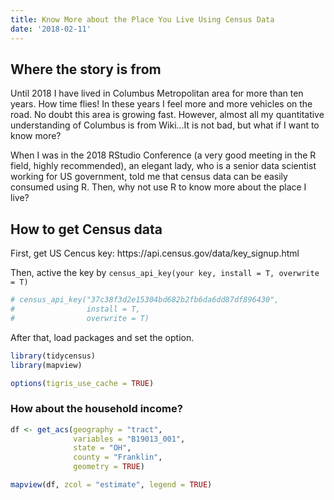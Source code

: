 ```yaml
---
title: Know More about the Place You Live Using Census Data
date: '2018-02-11'
---
```

## Where the story is from 

Until 2018 I have lived in Columbus Metropolitan area for more than ten years. How time flies! In these years I feel more and more vehicles on the road. No doubt this area is growing fast. However, almost all my quantitative understanding of Columbus is from Wiki...It is not bad, but what if I want to know more? 

When I was in the 2018 RStudio Conference (a very good meeting in the R field, highly recommended), an elegant lady, who is a senior data scientist working for US government, told me that census data can be easily consumed using R. Then, why not use R to know more about the place I live?

## How to get Census data

First, get US Cencus key: https://api.census.gov/data/key_signup.html

Then, active the key by
``` census_api_key(your key, install = T, overwrite = T)```

```r
# census_api_key("37c38f3d2e15304bd682b2fb6da6dd87df896430",
#                install = T,
#                overwrite = T)

```

After that, load packages and set the option.
```r
library(tidycensus)
library(mapview)

options(tigris_use_cache = TRUE)

```

### How about the household income?
```r
df <- get_acs(geography = "tract",
              variables = "B19013_001",
              state = "OH",
              county = "Franklin",
              geometry = TRUE)
```

```r
mapview(df, zcol = "estimate", legend = TRUE)
```
